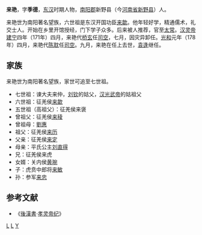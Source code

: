 '''来艳'''{{BD|2世紀||178年||}}，字'''季德'''，[[东汉|东汉]]时期人物，[[南阳郡|南阳郡]]新野县（今[[河南省|河南省]][[新野县|新野县]]）人。

来艳世为南阳著名望族，六世祖是东汉开国功臣[[来歙|来歙]]。他年轻好学，精通儒术，礼交士人。开始在乡里开馆授经，门下学子众多。后来被人推荐，官至[[太常|太常]]。[[汉灵帝|汉灵帝]][[建宁|建宁]]四年（171年）四月，来艳代[[桥玄|桥玄]]任[[司空|司空]]，七月，因灾异卸任。[[光和|光和]]元年（178年）四月，来艳代[[陈耽|陈耽]]任[[司空|司空]]。九月，来艳在任上去世，[[袁逢|袁逢]]继任。

==家族==
来艳世为南阳著名望族，家世可追至七世祖。
* 七世祖：谏大夫来仲，[[刘钦|刘钦]]的姑父，[[汉光武帝|汉光武帝]]的姑祖父
* 六世祖：征羌侯[[来歙|来歙]]
* 五世祖（高祖父）：征羌侯来褒
* 曾祖父：征羌侯[[来稜|来稜]]
* 曾祖母：[[劉惠_(武安公主)|劉惠]]
* 祖父：征羌侯[[来历|来历]]
* 父亲：征羌侯[[来定|来定]]
* 母亲：平氏公主[[刘直得|刘直得]]
* 兄：征羌侯来虎
* 女婿：关内侯[[黄琬|黄琬]]
* 子：虎贲中郎将[[来敏|来敏]]
* 孙：参军[[来忠|来忠]]

==参考文献==
*《[[後漢書|後漢書]]·[[s:後漢書/卷8|孝灵帝纪]]》
{{東漢大司空司空}}
[[分类:东汉司空|L]]
[[分类:新野人|L]]
[[分类:来姓|Y]]